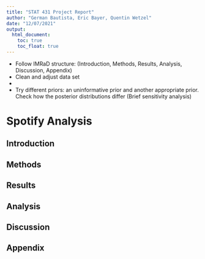 ```yaml
---
title: "STAT 431 Project Report"
author: "German Bautista, Eric Bayer, Quentin Wetzel"
date: "12/07/2021"
output: 
  html_document:
    toc: true
    toc_float: true
---
```


- Follow IMRaD structure: (Introduction, Methods, Results, Analysis, Discussion, Appendix)
- Clean and adjust data set
-
- Try different priors: an uninformative prior and another appropriate prior. Check how the posterior distributions differ (Brief sensitivity analysis)

# Spotify Analysis

## Introduction





## Methods





## Results









## Analysis





## Discussion




## Appendix





